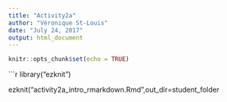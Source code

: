 ```yaml
---
title: "Activity2a"
author: "Véronique St-Louis"
date: "July 24, 2017"
output: html_document
---
```


```r
knitr::opts_chunk$set(echo = TRUE)
```

```r

library("ezknit")

ezknit("activity2a_intro_rmarkdown.Rmd",out_dir=student_folder
